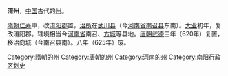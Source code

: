 '''淯州'''，[[中国|中国]]古代的[[州|州]]。

[[隋朝|隋朝]][[仁寿_(隋朝)|仁寿]]中，改[[淯阳郡_(河南)|淯阳郡]]置，[[治所|治所]]在[[武川县_(北魏)|武川县]]（今[[河南省|河南省]][[南召县|南召县]]东南）。[[大业_(年号)|大业]]初年，复改淯阳郡。辖境相当今[[河南省|河南省]]南召、[[方城县|方城]]等县地。[[唐朝|唐朝]][[武德|武德]]三年（620年）复置，移治向城（今南召县南）。八年（625年）废。 

{{河南行政区划小作品}}
{{DEFAULTSORT:Y}}
[[Category:隋朝的州|Category:隋朝的州]]
[[Category:唐朝的州|Category:唐朝的州]]
[[Category:河南的州|Category:河南的州]]
[[Category:南阳行政区划史|Category:南阳行政区划史]]